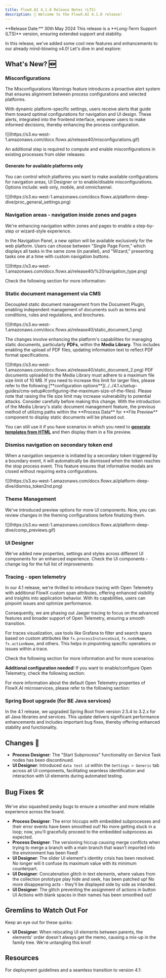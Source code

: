 ```yaml
---
title: FlowX.AI 4.1.0 Release Notes (LTS)
description: 🎉 Welcome to the FlowX.AI 4.1.0 release!
---
```


<Info>
**Release Date:** 30th May 2024 
</Info>

<Info>
This release is a **Long-Term Support (LTS)** version, ensuring extended support and stability.
</Info>

In this release, we've added some cool new features and enhancements to our already mind-blowing v4.0! Let's dive in and explore:

## **What's New?** 🆕

### Misconfigurations

The Misconfigurations Warnings feature introduces a proactive alert system that ensures alignment between process configurations and selected platforms.

With dynamic platform-specific settings, users receive alerts that guide them toward optimal configurations for navigation and UI design. These alerts, integrated into the frontend interface, empower users to make informed decisions, thereby enhancing the process configuration.

<Frame>
![](https://s3.eu-west-1.amazonaws.com/docx.flowx.ai/release40/misconfigurations.gif)
</Frame>

An additional step is required to compute and enable misconfigurations in existing processes from older releases:

<Card title ="How to enable misconfigurations for existing processes?" href="./migrating-from-v3.4.x-to-v4.1#misconfigurations" icon ="file">
</Card>


#### Generate for available platforms only

You can control which platforms you want to make available configurations for navigation areas, UI Designer or to enable/disable misconfigurations. Options include: web only, mobile, and omnichannel.

<Frame>
![](https://s3.eu-west-1.amazonaws.com/docx.flowx.ai/platform-deep-dive/proc_general_settings.png)
</Frame>

### Navigation areas - navigation inside zones and pages

We're enhancing navigation within zones and pages to enable a step-by-step or wizard-style experience. 

In the Navigation Panel, a new option will be available exclusively for the web platform. Users can choose between "Single Page Form," which displays all tasks in the same zone (in parallel), and "Wizard," presenting tasks one at a time with custom navigation buttons.

<Frame>
![](https://s3.eu-west-1.amazonaws.com/docx.flowx.ai/release40/%20navigation_type.png)
</Frame>

Check the following section for more information:

<Card title="Navigation areas" href="../../4.1.x/docs/building-blocks/process/navigation-areas#zone" icon ="link">
</Card>


### Static document management via CMS

Decoupled static document management from the Document Plugin, enabling independent management of documents such as terms and conditions, rules and regulations, and brochures.

<Frame>
![](https://s3.eu-west-1.amazonaws.com/docx.flowx.ai/release40/static_document_1.png)
</Frame>

The changes involve enhancing the platform's capabilities for managing static documents, particularly **PDFs**, within the **Media Library**. This includes enabling the upload of PDF files, updating information text to reflect PDF format specifications.


<Frame>
![](https://s3.eu-west-1.amazonaws.com/docx.flowx.ai/release40/static_document_2.png)
</Frame>

<Info>
PDF documents uploaded to the Media Library must adhere to a maximum file size limit of 10 MB. If you need to increase this limit for larger files, please refer to the following [**configuration options**](../../4.1.x/setup-guides/cms-setup#configuring-the-maximum-size-of-the-files).
</Info>

<Warning>
Please note that raising the file size limit may increase vulnerability to potential attacks. Consider carefully before making this change.
</Warning>

<Info>
With the introduction of the Media Library's static document management feature, the previous method of utilizing paths within the **Process Data** for **File Preview** component to display static documents will be phased out.

You can still use it if you have scenarios in which you need to [**generate templates from HTML**](../../4.1.x/docs/platform-deep-dive/plugins/custom-plugins/documents-plugin/generating-from-html-templates) and then display them in a file preview.
</Info>

### Dismiss navigation on secondary token end

When a navigation sequence is initiated by a secondary token triggered by a boundary event, it will automatically be dismissed when the token reaches the stop process event. This feature ensures that informative modals are closed without requiring extra configurations.

<Frame>
![](https://s3.eu-west-1.amazonaws.com/docx.flowx.ai/platform-deep-dive/dismiss_token2nd.png)
</Frame>

### Theme Management

We've introduced preview options for more UI components. Now, you can review changes in the theming configurations before finalizing them.

<Frame>
![](https://s3.eu-west-1.amazonaws.com/docx.flowx.ai/platform-deep-dive/comp_previews.gif)
</Frame>

### UI Designer

We've added new properties, settings and styles across different UI components for an enhanced experience. Check the UI components - change log for the full list of improvements:


<Card title="UI components change log" href="./ui-components-changelog" icon ="link">
</Card>

### Tracing - open telemetry

In our 4.1 release, we're thrilled to introduce tracing with Open Telemetry with additional FlowX custom span attributes, offering enhanced visibility and insights into application behavior. With its capabilities, users can pinpoint issues and optimize performance. 

Consequently, we are phasing out Jaeger tracing to focus on the advanced features and broader support of Open Telemetry, ensuring a smooth transition.

For traces visualization, use tools like Grafana to filter and search spans based on custom attributes like `fx.processInstanceUuid`, `fx.nodeName`, `fx.actionName`, and others. This helps in pinpointing specific operations or issues within a trace.

Check the following section for more information and for more scenarios:

<Card title="Open Telemetry" href="../../4.1.x/docs/platform-deep-dive/integrations/open-telemetry" icon ="file">
</Card>


**Additional configuration needed**! If you want to enable/configure Open Telemetry, check the following section:

<Card title="Open Telemetry configuration" href="../../4.1.x/setup-guides/open-telemetry-config" icon ="page">
</Card>

For more information about the default Open Telemetry properties of FlowX.AI microservices, please refer to the following section:

<Card title ="Open Telemetry default properties" href="../../4.1.x/setup-guides/ot-default-properties" icon="page">
</Card>

### Spring Boot upgrade (for BE Java services)

In the 4.1 release, we upgraded Spring Boot from version 2.5.4 to 3.2.x for all Java libraries and services. This update delivers significant performance enhancements and includes important bug fixes, thereby offering enhanced stability and functionality.

<Card title ="Additional information" href="./migrating-from-v3.4.x-to-v4.1#spring-boot-upgrade" icon ="link">
</Card>


## **Changes**  🔧

- **Process Designer**: The "Start Subprocess" functionality on Service Task nodes has been discontinued.
- **UI Designer**: Introduced `data test id` within the `Settings > Generic` tab across all UI components, facilitating seamless identification and interaction with UI elements during automated testing.

## **Bug Fixes** 🛠️

We've also squashed pesky bugs to ensure a smoother and more reliable experience across the board.

- **Process Designer**: The error hiccups with embedded subprocesses and their error events have been smoothed out! No more getting stuck in a loop; now, you'll gracefully proceed to the embedded subprocess as expected.
- **Process Designer**: The versioning hiccup causing merge conflicts when trying to merge a branch with a main branch that wasn't imported into the environment has been fixed!
- **UI Designer**: The slider UI element's identity crisis has been resolved. No longer will it confuse its maximum value with its minimum counterpart.
- **UI Designer**: Concatenation glitch in text elements, where values from the collection prototype play hide and seek, has been patched up! No more disappearing acts - they'll be displayed side by side as intended.
- **UI Designer**: The glitch preventing the assignment of actions in button UI Actions with blank spaces in their names has been smoothed out!

## Gremlins to Watch Out For

Keep an eye out for these quirks:

- **UI Designer**: When relocating UI elements between parents, the elements' order doesn't always get the memo, causing a mix-up in the family tree. We're untangling this knot! 

## Resources

For deployment guidelines and a seamless transition to version 4.1: 

<CardGroup>
<Card title="Deployment guidelines v4.1" href="./deployment-guidelines-v4.1.0" icon ="file">
</Card>

<Card title="Migrating from previous versions" href="./migrating-from-v3.4.x-to-v4.1" icon ="file">
</Card>

</CardGroup>
